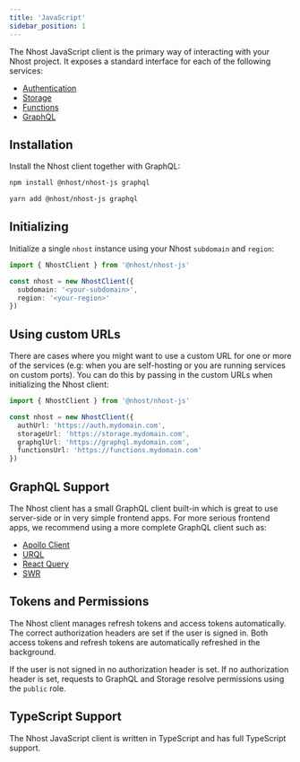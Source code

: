 ```yaml
---
title: 'JavaScript'
sidebar_position: 1
---
```



The Nhost JavaScript client is the primary way of interacting with your Nhost project. It exposes a standard interface for each of the following services:

- [Authentication](/reference/javascript/auth)
- [Storage](/reference/javascript/storage)
- [Functions](/reference/javascript/nhost-js/functions)
- [GraphQL](/reference/javascript/graphql)

## Installation

Install the Nhost client together with GraphQL:

<Tabs groupId="package-manager">
  <TabItem value="npm" label="npm" default>

```bash
npm install @nhost/nhost-js graphql
```

  </TabItem>
  <TabItem value="yarn" label="Yarn">

```bash
yarn add @nhost/nhost-js graphql
```

  </TabItem>
</Tabs>

## Initializing

Initialize a single `nhost` instance using your Nhost `subdomain` and `region`:

```ts title=utils/nhost.ts
import { NhostClient } from '@nhost/nhost-js'

const nhost = new NhostClient({
  subdomain: '<your-subdomain>',
  region: '<your-region>'
})
```

## Using custom URLs

There are cases where you might want to use a custom URL for one or more of the
services (e.g: when you are self-hosting or you are running services on custom
ports). You can do this by passing in the custom URLs when initializing the
Nhost client:

```ts title=utils/nhost.ts
import { NhostClient } from '@nhost/nhost-js'

const nhost = new NhostClient({
  authUrl: 'https://auth.mydomain.com',
  storageUrl: 'https://storage.mydomain.com',
  graphqlUrl: 'https://graphql.mydomain.com',
  functionsUrl: 'https://functions.mydomain.com'
})
```

## GraphQL Support

The Nhost client has a small GraphQL client built-in which is great to use server-side or in very simple frontend apps. For more serious frontend apps, we recommend using a more complete GraphQL client such as:

- [Apollo Client](https://www.apollographql.com/docs/react/)
- [URQL](https://formidable.com/open-source/urql/)
- [React Query](https://react-query.tanstack.com/graphql)
- [SWR](https://swr.vercel.app/docs/data-fetching#graphql)

## Tokens and Permissions

The Nhost client manages refresh tokens and access tokens automatically. The correct authorization headers are set if the user is signed in. Both access tokens and refresh tokens are automatically refreshed in the background.

If the user is not signed in no authorization header is set. If no authorization header is set, requests to GraphQL and Storage resolve permissions using the `public` role.

## TypeScript Support

The Nhost JavaScript client is written in TypeScript and has full TypeScript support.
